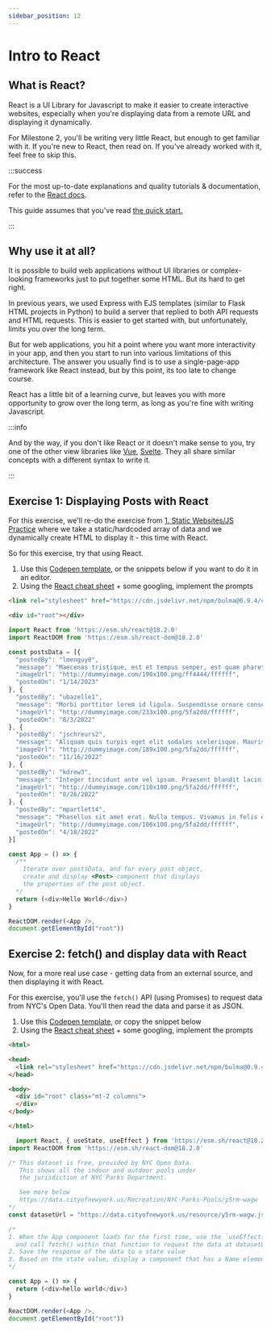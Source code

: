 ```yaml
---
sidebar_position: 12
---
```


# Intro to React

## What is React?

React is a UI Library for Javascript to make it easier to create interactive websites, especially when you're displaying data from a remote URL and displaying it dynamically.

For Milestone 2, you'll be writing very little React, but enough to get familiar with it. If you're new to React, then read on. If you've already worked with it, feel free to skip this.

:::success

For the most up-to-date explanations and quality tutorials & documentation, refer to the [React docs](https://react.dev/learn).

This guide assumes that you've read [the quick start.](https://react.dev/learn)

:::

## Why use it at all?

It is possible to build web applications without UI libraries or complex-looking frameworks just to put together some HTML. But its hard to get right.

In previous years, we used Express with EJS templates (similar to Flask HTML projects in Python) to build a server that replied to both API requests and HTML requests. This is easier to get started with, but unfortunately, limits you over the long term.

But for web applications, you hit a point where you want more interactivity in your app, and then you start to run into various limitations of this architecture. The answer you usually find is to use a single-page-app framework like React instead, but by this point, its too late to change course.

React has a little bit of a learning curve, but leaves you with more opportunity to grow over the long term, as long as you're fine with writing Javascript.

:::info

And by the way, if you don't like React or it doesn't make sense to you, try one of the other view libraries like [Vue](https://vuejs.org/), [Svelte](https://svelte.dev/). They all share similar concepts with a different syntax to write it.

:::

## Exercise 1: Displaying Posts with React

For this exercise, we'll re-do the exercise from [1. Static Websites/JS Practice](../../unit-1/../unit-1-static-sites/practice-exercises.md) where we take a static/hardcoded array of data and we dynamically create HTML to display it - this time with React.

So for this exercise, try that using React.

1. Use this [Codepen template](https://codepen.io/pen?template=zYJJMOW), or the snippets below if you want to do it in an editor.
2. Using the [React cheat sheet](./../../resources/react-cheat-sheet) + some googling, implement the prompts

```html title=html
<link rel="stylesheet" href="https://cdn.jsdelivr.net/npm/bulma@0.9.4/css/bulma.min.css">

<div id="root"></div>
```

```js title=js
import React from 'https://esm.sh/react@18.2.0'
import ReactDOM from 'https://esm.sh/react-dom@18.2.0'

const postsData = [{
  "postedBy": "lmenguy0",
  "message": "Maecenas tristique, est et tempus semper, est quam pharetra magna, ac consequat metus sapien ut nunc. Vestibulum ante ipsum primis in faucibus orci luctus et ultrices posuere cubilia Curae; Mauris viverra diam vitae quam. Suspendisse potenti.",
  "imageUrl": "http://dummyimage.com/190x100.png/ff4444/ffffff",
  "postedOn": "1/14/2023"
}, {
  "postedBy": "ubazelle1",
  "message": "Morbi porttitor lorem id ligula. Suspendisse ornare consequat lectus. In est risus, auctor sed, tristique in, tempus sit amet, sem.",
  "imageUrl": "http://dummyimage.com/233x100.png/5fa2dd/ffffff",
  "postedOn": "8/3/2022"
}, {
  "postedBy": "jschreurs2",
  "message": "Aliquam quis turpis eget elit sodales scelerisque. Mauris sit amet eros. Suspendisse accumsan tortor quis turpis.",
  "imageUrl": "http://dummyimage.com/189x100.png/5fa2dd/ffffff",
  "postedOn": "11/16/2022"
}, {
  "postedBy": "kdrew3",
  "message": "Integer tincidunt ante vel ipsum. Praesent blandit lacinia erat. Vestibulum sed magna at nunc commodo placerat.",
  "imageUrl": "http://dummyimage.com/110x100.png/5fa2dd/ffffff",
  "postedOn": "8/26/2022"
}, {
  "postedBy": "mpartlett4",
  "message": "Phasellus sit amet erat. Nulla tempus. Vivamus in felis eu sapien cursus vestibulum.",
  "imageUrl": "http://dummyimage.com/106x100.png/5fa2dd/ffffff",
  "postedOn": "4/18/2022"
}]

const App = () => {
  /**
    Iterate over postsData, and for every post object,
    create and display <Post> component that displays
    the properties of the post object.
  */
  return (<div>Hello World</div>)
}

ReactDOM.render(<App />,
document.getElementById("root"))
```

## Exercise 2: fetch() and display data with React

Now, for a more real use case - getting data from an external source, and then displaying it with React.

For this exercise, you'll use the `fetch()` API (using Promises) to request data from NYC's Open Data. You'll then read the data and parse it as JSON.

1. Use this [Codepen template](https://codepen.io/pen?template=vYzzQXB), or copy the snippet below
2. Using the [React cheat sheet](./../../resources/react-cheat-sheet) + some googling, implement the prompts


```html title=html
<html>

<head>
  <link rel="stylesheet" href="https://cdn.jsdelivr.net/npm/bulma@0.9.4/css/bulma.min.css">
</head>

<body>
  <div id="root" class="mt-2 columns">
  </div>
</body>

</html>
```

```js title=js
  import React, { useState, useEffect } from 'https://esm.sh/react@18.2.0'
import ReactDOM from 'https://esm.sh/react-dom@18.2.0'

/* This dataset is free, provided by NYC Open Data.
   This shows all the indoor and outdoor pools under
   the jurisdiction of NYC Parks Department.

   See more below
   https://data.cityofnewyork.us/Recreation/NYC-Parks-Pools/y5rm-wagw
*/
const datasetUrl = "https://data.cityofnewyork.us/resource/y5rm-wagw.json"

/*
1. When the App component loads for the first time, use the `useEffect(() => {...})`
  and call fetch() within that function to request the data at datasetUrl
2. Save the response of the data to a state value
3. Based on the state value, display a component that has a Name element and a Borough element
*/

const App = () => {
  return (<div>hello world</div>)
}

ReactDOM.render(<App />,
document.getElementById("root"))
```
